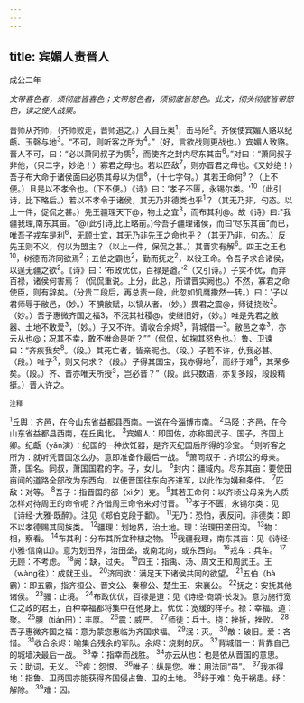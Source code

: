 ```yaml
---
---
---
```

title: 宾媚人责晋人
---



成公二年

*文带喜色者，须彻底皆喜色；文带怒色者，须彻底皆怒色。此文，彻头彻底皆带怒色，读之使人战栗。*

晋师从齐师，（齐师败走，晋师追之。）入自丘奥<sup>1</sup>，击马陉<sup>2</sup>。齐侯使宾媚人赂以纪甗、玉磬与地<sup>3</sup>。“不可，则听客之所为<sup>4</sup>。”（好，言欲战则更战也。）宾媚人致赂。晋人不可，曰：“必以萧同叔子为质<sup>5</sup>，而使齐之封内尽东其亩<sup>6</sup>。”对曰：“萧同叔子非他，（只二字，妙绝！）寡君之母也。若以匹敌<sup>7</sup>，则亦晋君之母也。《又妙绝！）吾子布大命于诸侯面曰必质其母以为信<sup>8</sup>，（十七字句。）其若王命何<sup>9</sup>？（上不便。）且是以不孝令也。（下不便。）《诗》曰：‘孝子不匮，永锡尔类。'<sup>10</sup>（此引诗，比下略后。）若以不孝令于诸侯，其无乃非德类也乎<sup>1</sup>？（其无乃非，句态。以上一件，促侃之甚。）先王疆理天下@，物土之宜<sup>3</sup>，而布其利@。故《诗》曰:"我疆我理,南东其亩。"@(此引诗,比上略前。)今吾子疆理诸侯，而曰‘尽东其亩”而已，唯吾子戎车是利<sup>6</sup>，无顾士宜，其无乃非先王之命也乎？（其无乃非，句态。）反先王则不义，何以为盟主？（以上一件，保侃之甚。）其晋实有解<sup>6</sup>。四王之王也<sup>10</sup>，树德而济同欲焉<sup>2</sup>；五伯之霸也<sup>2</sup>，勤而抚之<sup>2</sup>，以役王命。令吾子求合诸侯，以逞无疆之欲<sup>2</sup>。《诗》曰：‘布政优优，百禄是遒。’<sup>2</sup>（又引诗。）子实不优，而弃百禄，诸侯何害焉？（侃侃重说。上分，此总，所谓晋实阙也。）不然，寡君之命使臣，则有辞矣。（分贵二段后，再总责一段，此忽如饥鹰撒然一转。）曰：'子以君师辱于敝邑，（妙。）不腆敝赋，以犒从者。（妙。）畏君之震@，师徒挠败<sup>2</sup>。（妙。）吾子惠微齐国之福3，不泯其社稷@，使继旧好，（妙。）唯是先君之敝器、土地不敢爱<sup>3</sup>，（妙。）子又不许。请收合余烬<sup>3</sup>，背城借一<sup>3</sup>。敝邑之幸<sup>3</sup>，亦云从也@；况其不幸，敢不唯命是听？””（侃侃，如掬其怒色也。）鲁、卫谏曰：“齐疾我矣<sup>8</sup>。（段。）其死亡者，皆亲昵也。（段。）子若不许，仇我必甚。（段。）唯子<sup>3</sup>，则又何求？（段。）子得其国宝，我亦得地<sup>7</sup>，而纾于难<sup>8</sup>，其荣多矣。（段。）齐、晋亦唯天所授<sup>3</sup>，岂必晋？”（段。此只数语，亦复多段，段段精挺。）晋人许之。

<sup>注释</sup>

<sup>1</sup>丘舆：齐邑，在今山东省益都县西南。一说在今淄博市南。
<sup>2</sup>马陉：齐邑，在今山东省益都县西南，在丘奥北。
<sup>3</sup>宾媚人：即国佐，亦称国武子、国子，齐国上卿。纪甗（yǎn演）：纪国的一种炊饪器，是齐灭纪国后所得的珍宝。
<sup>4</sup>则听客之所为：就听凭晋国怎么办。意即准备作最后一战。
<sup>5</sup>萧同叙子：齐顷公的母亲。萧，国名。同叔，萧国国君的字。子，女儿。
<sup>6</sup>封内：疆域内。尽东其亩：要使田亩间的道路全部改为东西向，以便晋国往东向齐进军，以此作为媾和条件。
<sup>7</sup>匹敌：对等。
<sup>8</sup>吾子：指晋国的郤（xì夕）克。
<sup>9</sup>其若王命何：以齐顷公母亲为人质怎样对待周王的命令呢？齐借周王命令来对付晋。
<sup>10</sup>孝子不匮，永锡尔类：见《诗经·大雅·既醉》。注见《郑伯克段于鄱》。
<sup>11</sup>无乃：恐怕，表反问。非德类：即不以孝德赐其同族类。
<sup>12</sup>疆理：划地界，治土地。理：治理田垄田沟。
<sup>13</sup>物：相，察看。
<sup>14</sup>布其利：分布其所宜种植之物。
<sup>15</sup>我疆我理，南东其亩：见《诗经·小雅·信南山》。意为划田界，治田垄，或南北向，或东西向。
<sup>16</sup>戎车：兵车。
<sup>17</sup>无顾：不考虑。
<sup>18</sup>阙：缺，过失。
<sup>19</sup>四王：指禹、汤、周文王和周武王。王（wàng往）：成就王业。
<sup>20</sup>济同欲：满足天下诸侯共同的欲望。
<sup>21</sup>五伯（bà霸）：即五霸，指齐桓公、晋文公、秦穆公、楚生王、宋襄公。
<sup>22</sup>抚之：安抚其他诸侯。
<sup>23</sup>骚：止境。
<sup>24</sup>布政优优，百禄是道：见《诗经·商頌·长发》。意为施行宽仁之政的君王，百种幸福都将集中在他身上。优优：宽缓的样子。禄：幸福。道：聚。
<sup>25</sup>腰（tián田）：丰厚。
<sup>26</sup>震：威严。
<sup>27</sup>师徒：兵士。挠：挫折，挫败。
<sup>28</sup>吾子惠微齐国之福：意为蒙您惠临为齐国求福。
<sup>29</sup>泯：灭。
<sup>30</sup>敵：破旧。爱：吝惜。
<sup>31</sup>收合余烬：喻集合残余的军队。余烬：烧剩的灰。
<sup>32</sup>背城借一：背靠自己的城墙决最后一战。
<sup>33</sup>幸：指幸而战胜。
<sup>34</sup>亦云从也：也是依从晋国的意思。云：助词，无义。
<sup>35</sup>疾：怨恨。
<sup>36</sup>唯子：纵是您。唯：用法同“虽”。
<sup>37</sup>我亦得地：指鲁、卫两国亦能获得齐国侵占鲁、卫的土地。
<sup>38</sup>纾于难：免于祸患。纾：解除。
<sup>39</sup>难：因。